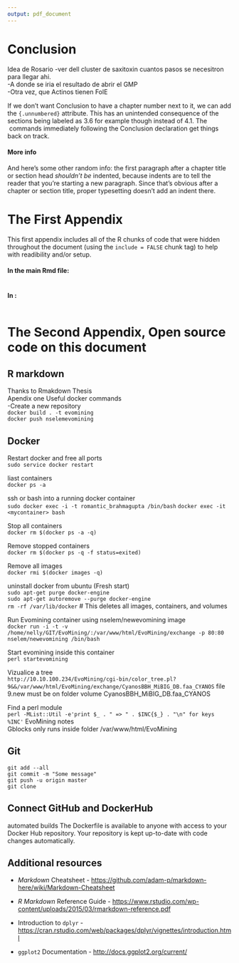 ```yaml
---
output: pdf_document
---
```


# Conclusion {.unnumbered}
  \setcounter{chapter}{4}
	\setcounter{section}{0}

Idea de Rosario
-ver dell cluster de saxitoxin cuantos pasos se necesitron para llegar ahi.  
-A donde se iria el resultado de abrir el GMP  
-Otra vez, que Actinos tienen FolE  

If we don't want Conclusion to have a chapter number next to it, we can add the `{.unnumbered}` attribute.  This has an unintended consequence of the sections being labeled as 3.6 for example though instead of 4.1.  The \LaTeX\ commands immediately following the Conclusion declaration get things back on track.

#### More info

And here's some other random info: the first paragraph after a chapter title or section head _shouldn't be_ indented, because indents are to tell the reader that you're starting a new paragraph. Since that's obvious after a chapter or section title, proper typesetting doesn't add an indent there.

<!--
If you feel it necessary to include an appendix, it goes here.
-->

\appendix

# The First Appendix

This first appendix includes all of the R chunks of code that were hidden throughout the document (using the `include = FALSE` chunk tag) to help with readibility and/or setup.

#### In the main Rmd file:

```r
```

#### In [](#ref_labels):

```r
```

# The Second Appendix, Open source code on this document
## R markdown  
Thanks to Rmakdown  Thesis  
Apendix one Useful docker commands   
-Create a new repository  
`docker build . -t evomining`  
`docker push nselemevomining`

## Docker  
Restart docker and free all ports  
`sudo service docker restart`   

liast containers  
`docker ps -a`  

ssh or bash into a running docker container  
`sudo docker exec -i -t romantic_brahmagupta /bin/bash`
`docker exec -it <mycontainer> bash`  


Stop all containers  
`docker rm $(docker ps -a -q)`  

Remove stopped containers   
`docker rm $(docker ps -q -f status=exited)`

Remove all images  
`docker rmi $(docker images -q)`  

uninstall docker from ubuntu (Fresh start)   
`sudo apt-get purge docker-engine`   
`sudo apt-get autoremove --purge docker-engine`    
`rm -rf /var/lib/docker`   # This deletes all images, containers, and volumes

Run Evomining container using nselem/newevomining image  
` docker run -i -t -v /home/nelly/GIT/EvoMining/:/var/www/html/EvoMining/exchange -p 80:80 nselem/newevomining /bin/bash`
  
Start evomining inside this container   
`perl startevomining`  

Vizualice a tree  
`http://10.10.100.234/EvoMining/cgi-bin/color_tree.pl?9&&/var/www/html/EvoMining/exchange/CyanosBBH_MiBIG_DB.faa_CYANOS`
file 9.new must be on folder volume CyanosBBH_MiBIG_DB.faa_CYANOS  

Find a perl module  
`perl -MList::Util -e'print $_ . " => " . $INC{$_} . "\n" for keys %INC'`
EvoMining notes  
Gblocks only runs inside folder /var/www/html/EvoMining  

## Git  
`git add --all`  
`git commit -m "Some message"`   
`git push -u origin master`   
`git clone `  

## Connect GitHub and DockerHub
automated builds
The Dockerfile is available to anyone with access to your Docker Hub repository.
Your repository is kept up-to-date with code changes automatically.


## Additional resources

- _Markdown_ Cheatsheet - <https://github.com/adam-p/markdown-here/wiki/Markdown-Cheatsheet>

- _R Markdown_ Reference Guide - <https://www.rstudio.com/wp-content/uploads/2015/03/rmarkdown-reference.pdf>

- Introduction to `dplyr` - <https://cran.rstudio.com/web/packages/dplyr/vignettes/introduction.html>

- `ggplot2` Documentation - <http://docs.ggplot2.org/current/>
